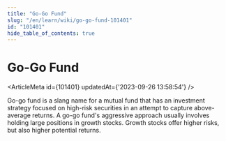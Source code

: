 ```yaml
---
title: "Go-Go Fund"
slug: "/en/learn/wiki/go-go-fund-101401"
id: "101401"
hide_table_of_contents: true
---
```



# Go-Go Fund

<ArticleMeta id={101401} updatedAt={'2023-09-26 13:58:54'} />
<div className='border-solid border-b border-t-0 my-4 border-[var(--ifm-color-gray-300)]' />

Go-go fund is a slang name for a mutual fund that has an investment strategy focused on high-risk securities in an attempt to capture above-average returns. A go-go fund's aggressive approach usually involves holding large positions in growth stocks. Growth stocks offer higher risks, but also higher potential returns.
